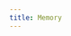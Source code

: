 ```yaml
---
title: Memory
---
```


<Columns cols={3}>
  <Card
    title="Astra DB"
    icon="link"
    href="/oss/js-integrations/memory/astradb"
    arrow="true"
    cta="View guide"
  >
  </Card>
  <Card
    title="Aurora DSQL"
    icon="link"
    href="/oss/js-integrations/memory/aurora_dsql"
    arrow="true"
    cta="View guide"
  >
  </Card>
  <Card
    title="Azure Cosmos DB MongoDB vCore"
    icon="link"
    href="/oss/js-integrations/memory/azure_cosmos_mongo_vcore"
    arrow="true"
    cta="View guide"
  >
  </Card>
  <Card
    title="Azure Cosmos DB NoSQL"
    icon="link"
    href="/oss/js-integrations/memory/azure_cosmosdb_nosql"
    arrow="true"
    cta="View guide"
  >
  </Card>
  <Card
    title="Cassandra"
    icon="link"
    href="/oss/js-integrations/memory/cassandra"
    arrow="true"
    cta="View guide"
  >
  </Card>
  <Card
    title="Cloudflare D1"
    icon="link"
    href="/oss/js-integrations/memory/cloudflare_d1"
    arrow="true"
    cta="View guide"
  >
  </Card>
  <Card
    title="Convex"
    icon="link"
    href="/oss/js-integrations/memory/convex"
    arrow="true"
    cta="View guide"
  >
  </Card>
  <Card
    title="DynamoDB"
    icon="link"
    href="/oss/js-integrations/memory/dynamodb"
    arrow="true"
    cta="View guide"
  >
  </Card>
  <Card
    title="File"
    icon="link"
    href="/oss/js-integrations/memory/file"
    arrow="true"
    cta="View guide"
  >
  </Card>
  <Card
    title="Firestore"
    icon="link"
    href="/oss/js-integrations/memory/firestore"
    arrow="true"
    cta="View guide"
  >
  </Card>
  <Card
    title="Google Cloud SQL PostgreSQL"
    icon="link"
    href="/oss/js-integrations/memory/google_cloudsql_pg"
    arrow="true"
    cta="View guide"
  >
  </Card>
  <Card
    title="IPFS Datastore"
    icon="link"
    href="/oss/js-integrations/memory/ipfs_datastore"
    arrow="true"
    cta="View guide"
  >
  </Card>
  <Card
    title="Mem0 Memory"
    icon="link"
    href="/oss/js-integrations/memory/mem0_memory"
    arrow="true"
    cta="View guide"
  >
  </Card>
  <Card
    title="Momento"
    icon="link"
    href="/oss/js-integrations/memory/momento"
    arrow="true"
    cta="View guide"
  >
  </Card>
  <Card
    title="MongoDB"
    icon="link"
    href="/oss/js-integrations/memory/mongodb"
    arrow="true"
    cta="View guide"
  >
  </Card>
  <Card
    title="Motorhead Memory"
    icon="link"
    href="/oss/js-integrations/memory/motorhead_memory"
    arrow="true"
    cta="View guide"
  >
  </Card>
  <Card
    title="PlanetScale"
    icon="link"
    href="/oss/js-integrations/memory/planetscale"
    arrow="true"
    cta="View guide"
  >
  </Card>
  <Card
    title="PostgreSQL"
    icon="link"
    href="/oss/js-integrations/memory/postgres"
    arrow="true"
    cta="View guide"
  >
  </Card>
  <Card
    title="Redis"
    icon="link"
    href="/oss/js-integrations/memory/redis"
    arrow="true"
    cta="View guide"
  >
  </Card>
  <Card
    title="Upstash Redis"
    icon="link"
    href="/oss/js-integrations/memory/upstash_redis"
    arrow="true"
    cta="View guide"
  >
  </Card>
  <Card
    title="Xata"
    icon="link"
    href="/oss/js-integrations/memory/xata"
    arrow="true"
    cta="View guide"
  >
  </Card>
  <Card
    title="Zep Memory"
    icon="link"
    href="/oss/js-integrations/memory/zep_memory"
    arrow="true"
    cta="View guide"
  >
  </Card>
  <Card
    title="Zep Memory Cloud"
    icon="link"
    href="/oss/js-integrations/memory/zep_memory_cloud"
    arrow="true"
    cta="View guide"
  >
  </Card>
</Columns>